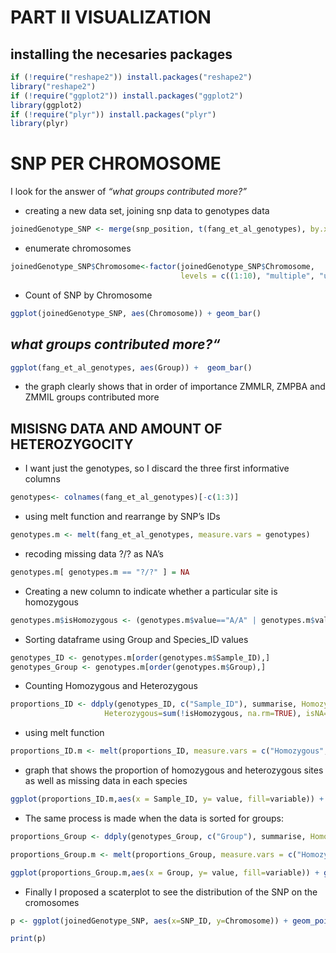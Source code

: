 # PART II VISUALIZATION

## installing the necesaries packages

```r
if (!require("reshape2")) install.packages("reshape2")
library("reshape2")
if (!require("ggplot2")) install.packages("ggplot2")
library(ggplot2)
if (!require("plyr")) install.packages("plyr")
library(plyr)
```

# SNP PER CHROMOSOME
I look for the answer of *"what groups contributed more?"*

* creating a new data set, joining snp data to genotypes data
```r
joinedGenotype_SNP <- merge(snp_position, t(fang_et_al_genotypes), by.x = "SNP_ID", by.y = "row.names")
```

* enumerate chromosomes
```r
joinedGenotype_SNP$Chromosome<-factor(joinedGenotype_SNP$Chromosome,
                                      levels = c((1:10), "multiple", "unknown", "NA") )
```

* Count of SNP by Chromosome

```r
ggplot(joinedGenotype_SNP, aes(Chromosome)) + geom_bar()
```

## *what groups contributed more?"*

```r
ggplot(fang_et_al_genotypes, aes(Group)) +  geom_bar()
```
* the graph clearly shows that in order of importance ZMMLR, ZMPBA and ZMMIL groups contributed more 

## MISISNG DATA AND AMOUNT OF HETEROZYGOCITY

* I want just the genotypes, so I discard the three first informative columns

```r
genotypes<- colnames(fang_et_al_genotypes)[-c(1:3)]
```

* using melt function and rearrange by SNP's IDs

```r
genotypes.m <- melt(fang_et_al_genotypes, measure.vars = genotypes)
```

* recoding missing data ?/? as NA's

```r
genotypes.m[ genotypes.m == "?/?" ] = NA
```

* Creating a new column to indicate whether a particular site is homozygous

```r
genotypes.m$isHomozygous <- (genotypes.m$value=="A/A" | genotypes.m$value=="C/C" | genotypes.m$value=="G/G" | genotypes.m$value=="T/T")
```

* Sorting dataframe using Group and Species_ID values

```r
genotypes_ID <- genotypes.m[order(genotypes.m$Sample_ID),]
genotypes_Group <- genotypes.m[order(genotypes.m$Group),]
```


* Counting Homozygous and Heterozygous

```r
proportions_ID <- ddply(genotypes_ID, c("Sample_ID"), summarise, Homozygous=sum(isHomozygous, na.rm=TRUE), 
                     Heterozygous=sum(!isHomozygous, na.rm=TRUE), isNA=sum(is.na(isHomozygous)))
```


* using melt function 
```r
proportions_ID.m <- melt(proportions_ID, measure.vars = c("Homozygous", "Heterozygous", "isNA"))
```


* graph that shows the proportion of homozygous and heterozygous sites as well as missing data in each species 
```r
ggplot(proportions_ID.m,aes(x = Sample_ID, y= value, fill=variable)) + geom_bar(stat = "identity", position = "stack")
```

* The same process is made when the data is sorted for groups:

```r
proportions_Group <- ddply(genotypes_Group, c("Group"), summarise, Homozygous=sum(isHomozygous, na.rm=TRUE), Heterozygous=sum(!isHomozygous, na.rm=TRUE), isNA=sum(is.na(isHomozygous)))

proportions_Group.m <- melt(proportions_Group, measure.vars = c("Homozygous", "Heterozygous", "isNA"))
```

```r
ggplot(proportions_Group.m,aes(x = Group, y= value, fill=variable)) + geom_bar(stat = "identity", position = "stack")

```
* Finally I proposed a scaterplot to see the distribution of the SNP on the cromosomes 

```r
p <- ggplot(joinedGenotype_SNP, aes(x=SNP_ID, y=Chromosome)) + geom_point(size=1, color="black")

print(p)
```